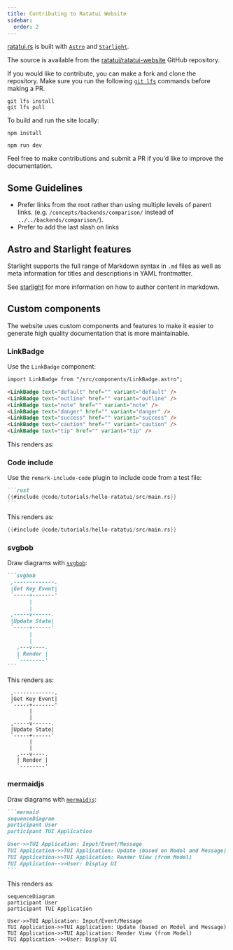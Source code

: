 ```yaml
---
title: Contributing to Ratatui Website
sidebar:
  order: 2
---
```


[ratatui.rs](https://ratatui.rs) is built with [`Astro`](https://astro.build/) and
[`Starlight`](https://starlight.astro.build).

The source is available from the
[ratatui/ratatui-website](https://github.com/ratatui/ratatui-website) GitHub repository.

If you would like to contribute, you can make a fork and clone the repository. Make sure you run the
following [`git lfs`] commands before making a PR.

```shell title="install git lfs"
git lfs install
git lfs pull
```

[`git lfs`]: ../git-guide/

To build and run the site locally:

```shell title="install necessary packages"
npm install
```

```shell title="run site"
npm run dev
```

Feel free to make contributions and submit a PR if you'd like to improve the documentation.

## Some Guidelines

- Prefer links from the root rather than using multiple levels of parent links. (e.g.
  `/concepts/backends/comparison/` instead of `../../backends/comparison/`).
- Prefer to add the last slash on links

## Astro and Starlight features

Starlight supports the full range of Markdown syntax in `.md` files as well as meta information for
titles and descriptions in YAML frontmatter.

See [starlight] for more information on how to author content in markdown.

[starlight]: https://starlight.astro.build/guides/authoring-content/

## Custom components

The website uses custom components and features to make it easier to generate high quality
documentation that is more maintainable.

### LinkBadge

Use the `LinkBadge` component:

```markdown
import LinkBadge from "/src/components/LinkBadge.astro";

<LinkBadge text="default" href="" variant="default" />
<LinkBadge text="outline" href="" variant="outline" />
<LinkBadge text="note" href="" variant="note" />
<LinkBadge text="danger" href="" variant="danger" />
<LinkBadge text="success" href="" variant="success" />
<LinkBadge text="caution" href="" variant="caution" />
<LinkBadge text="tip" href="" variant="tip" />
```

This renders as:


<LinkBadge text="default" href="" variant="default" />
<LinkBadge text="outline" href="" variant="outline" />
<LinkBadge text="note" href="" variant="note" />
<LinkBadge text="danger" href="" variant="danger" />
<LinkBadge text="success" href="" variant="success" />
<LinkBadge text="caution" href="" variant="caution" />
<LinkBadge text="tip" href="" variant="tip" />

### Code include

Use the `remark-include-code` plugin to include code from a test file:

````markdown include=ignore
```rust
{{#include @code/tutorials/hello-ratatui/src/main.rs}}
```
````

This renders as:

```rust
{{#include @code/tutorials/hello-ratatui/src/main.rs}}
```

### svgbob

Draw diagrams with [`svgbob`]:

[`svgbob`]: https://github.com/ivanceras/svgbob

````markdown
```svgbob
 ,-------------.
 |Get Key Event|
 `-----+-------'
       |
       |
 ,-----v------.
 |Update State|
 `-----+------'
       |
       |
   ,---v----.
   | Render |
   `--------'
```
````

This renders as:

```svgbob
 ,-------------.
 |Get Key Event|
 `-----+-------'
       |
       |
 ,-----v------.
 |Update State|
 `-----+------'
       |
       |
   ,---v----.
   | Render |
   `--------'
```

### mermaidjs

Draw diagrams with [`mermaidjs`]:

[`mermaidjs`]: https://mermaid.js.org/

````markdown
```mermaid
sequenceDiagram
participant User
participant TUI Application

User->>TUI Application: Input/Event/Message
TUI Application->>TUI Application: Update (based on Model and Message)
TUI Application->>TUI Application: Render View (from Model)
TUI Application-->>User: Display UI
```
````

This renders as:

```mermaid
sequenceDiagram
participant User
participant TUI Application

User->>TUI Application: Input/Event/Message
TUI Application->>TUI Application: Update (based on Model and Message)
TUI Application->>TUI Application: Render View (from Model)
TUI Application-->>User: Display UI
```
